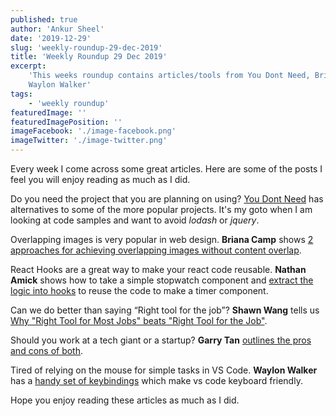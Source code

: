 ```yaml
---
published: true
author: 'Ankur Sheel'
date: '2019-12-29'
slug: 'weekly-roundup-29-dec-2019'
title: 'Weekly Roundup 29 Dec 2019'
excerpt:
    'This weeks roundup contains articles/tools from You Dont Need, Briana Camp, Nathan Amick, Shawn Wang, Garry Tan and
    Waylon Walker'
tags:
    - 'weekly roundup'
featuredImage: ''
featuredImagePosition: ''
imageFacebook: './image-facebook.png'
imageTwitter: './image-twitter.png'
---
```


Every week I come across some great articles. Here are some of the posts I feel you will enjoy reading as much as I did.

Do you need the project that you are planning on using?
[You Dont Need](https://github.com/you-dont-need/You-Dont-Need.com) has alternatives to some of the more popular
projects. It's my goto when I am looking at code samples and want to avoid _lodash_ or _jquery_.

Overlapping images is very popular in web design. **Briana Camp** shows
[2 approaches for achieving overlapping images without content overlap](https://bricampgomez.com/blog/how-to-overlap-images-in-css/).

React Hooks are a great way to make your react code reusable. **Nathan Amick** shows how to take a simple stopwatch
component and [extract the logic into hooks](https://dev.to/namick/why-you-should-be-writing-your-own-react-hooks-23an)
to reuse the code to make a timer component.

Can we do better than saying “Right tool for the job”? **Shawn Wang** tells us
[Why "Right Tool for Most Jobs" beats "Right Tool for the Job"](https://www.swyx.io/writing/hammers/).

Should you work at a tech giant or a startup? **Garry Tan**
[outlines the pros and cons of both](https://blog.garrytan.com/working-for-microsoft-cost-me-200-dollars-million).

Tired of relying on the mouse for simple tasks in VS Code. **Waylon Walker** has a
[handy set of keybindings](https://waylonwalker.com/blog/keyboard-driven-vscode/) which make vs code keyboard friendly.

Hope you enjoy reading these articles as much as I did.
